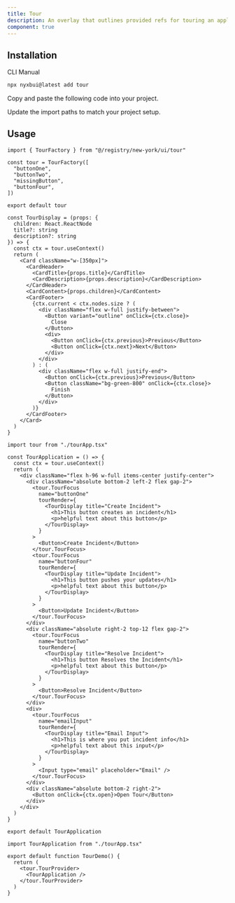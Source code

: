 ```yaml
---
title: Tour
description: An overlay that outlines provided refs for touring an application.
component: true
---
```


<ComponentPreview 
   name="tour-demo" 
   description="A tooltip component."
   styleSwitch={true}
   button="copy"
   dots={false}
 />

## Installation

<Tabs defaultValue="cli">

<TabsList>
  <TabsTrigger value="cli">CLI</TabsTrigger>
  <TabsTrigger value="manual">Manual</TabsTrigger>
</TabsList>
<TabsContent value="cli">

```bash
npx nyxbui@latest add tour
```

</TabsContent>

<TabsContent value="manual">

<Steps>

<Step>Copy and paste the following code into your project.</Step>

<ComponentSource name="tour" />

<Step>Update the import paths to match your project setup.</Step>

</Steps>

</TabsContent>

</Tabs>

## Usage

```tsx filename="tour.tsx"
import { TourFactory } from "@/registry/new-york/ui/tour"

const tour = TourFactory([
  "buttonOne",
  "buttonTwo",
  "missingButton",
  "buttonFour",
])

export default tour
```

```tsx filename="tourDisplay.tsx"
const TourDisplay = (props: {
  children: React.ReactNode
  title?: string
  description?: string
}) => {
  const ctx = tour.useContext()
  return (
    <Card className="w-[350px]">
      <CardHeader>
        <CardTitle>{props.title}</CardTitle>
        <CardDescription>{props.description}</CardDescription>
      </CardHeader>
      <CardContent>{props.children}</CardContent>
      <CardFooter>
        {ctx.current < ctx.nodes.size ? (
          <div className="flex w-full justify-between">
            <Button variant="outline" onClick={ctx.close}>
              Close
            </Button>
            <div>
              <Button onClick={ctx.previous}>Previous</Button>
              <Button onClick={ctx.next}>Next</Button>
            </div>
          </div>
        ) : (
          <div className="flex w-full justify-end">
            <Button onClick={ctx.previous}>Previous</Button>
            <Button className="bg-green-800" onClick={ctx.close}>
              Finish
            </Button>
          </div>
        )}
      </CardFooter>
    </Card>
  )
}
```

```tsx filename="app.tsx"
import tour from "./tourApp.tsx"

const TourApplication = () => {
  const ctx = tour.useContext()
  return (
    <div className="flex h-96 w-full items-center justify-center">
      <div className="absolute bottom-2 left-2 flex gap-2">
        <tour.TourFocus
          name="buttonOne"
          tourRender={
            <TourDisplay title="Create Incident">
              <h1>This button creates an incident</h1>
              <p>helpful text about this button</p>
            </TourDisplay>
          }
        >
          <Button>Create Incident</Button>
        </tour.TourFocus>
        <tour.TourFocus
          name="buttonFour"
          tourRender={
            <TourDisplay title="Update Incident">
              <h1>This button pushes your updates</h1>
              <p>helpful text about this button</p>
            </TourDisplay>
          }
        >
          <Button>Update Incident</Button>
        </tour.TourFocus>
      </div>
      <div className="absolute right-2 top-12 flex gap-2">
        <tour.TourFocus
          name="buttonTwo"
          tourRender={
            <TourDisplay title="Resolve Incident">
              <h1>This button Resolves the Incident</h1>
              <p>helpful text about this button</p>
            </TourDisplay>
          }
        >
          <Button>Resolve Incident</Button>
        </tour.TourFocus>
      </div>
      <div>
        <tour.TourFocus
          name="emailInput"
          tourRender={
            <TourDisplay title="Email Input">
              <h1>This is where you put incident info</h1>
              <p>helpful text about this input</p>
            </TourDisplay>
          }
        >
          <Input type="email" placeholder="Email" />
        </tour.TourFocus>
      </div>
      <div className="absolute bottom-2 right-2">
        <Button onClick={ctx.open}>Open Tour</Button>
      </div>
    </div>
  )
}

export default TourApplication
```

```tsx filename="index.tsx"
import TourApplication from "./tourApp.tsx"

export default function TourDemo() {
  return (
    <tour.TourProvider>
      <TourApplication />
    </tour.TourProvider>
  )
}
```
